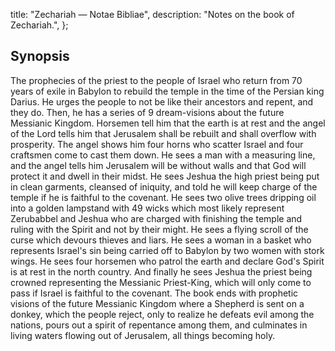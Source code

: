   title: "Zechariah — Notae Bibliae",
  description: "Notes on the book of Zechariah.",
};

<Initial text="Zechariah"/>

## Synopsis

The prophecies of the priest <Definition lang="hebrew" anchor="zecharya" text="Zechariah" /> to the people of Israel who return from 70 years of exile in Babylon to rebuild the temple in the time of the Persian king Darius. He urges the people to not be like their ancestors and repent, and they do. Then, he has a series of 9 dream-visions about the future Messianic Kingdom. Horsemen tell him that the earth is at rest and the angel of the Lord tells him that Jerusalem shall be rebuilt and shall overflow with prosperity. The angel shows him four horns who scatter Israel and four craftsmen come to cast them down. He sees a man with a measuring line, and the angel tells him Jerusalem will be without walls and that God will protect it and dwell in their midst. He sees Jeshua the high priest being put in clean garments, cleansed of iniquity, and told he will keep charge of the temple if he is faithful to the covenant. He sees two olive trees dripping oil into a golden lampstand with 49 wicks which most likely represent Zerubabbel and Jeshua who are charged with finishing the temple and ruling with the Spirit and not by their might. He sees a flying scroll of the curse which devours thieves and liars. He sees a woman in a basket who represents Israel's sin being carried off to Babylon by two women with stork wings. He sees four horsemen who patrol the earth and declare God's Spirit is at rest in the north country. And finally he sees Jeshua the priest being crowned representing the Messianic Priest-King, which will only come to pass if Israel is faithful to the covenant. The book ends with prophetic visions of the future Messianic Kingdom where a Shepherd is sent on a donkey, which the people reject, only to realize he defeats evil among the nations, pours out a spirit of repentance among them, and culminates in living waters flowing out of Jerusalem, all things becoming holy.
